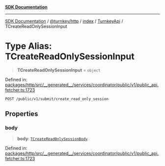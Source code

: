[**SDK Documentation**](../../../../../../README.mdx)

***

[SDK Documentation](../../../../../../packages.mdx) / [@turnkey/http](../../../../README.mdx) / [index](../../../README.mdx) / [TurnkeyApi](../README.mdx) / TCreateReadOnlySessionInput

# Type Alias: TCreateReadOnlySessionInput

> **TCreateReadOnlySessionInput** = `object`

Defined in: [packages/http/src/\_\_generated\_\_/services/coordinator/public/v1/public\_api.fetcher.ts:1723](https://github.com/tkhq/sdk/blob/fd49bfe86475c8603b3eb385aa101efa36fa32fc/packages/http/src/__generated__/services/coordinator/public/v1/public_api.fetcher.ts#L1723)

`POST /public/v1/submit/create_read_only_session`

## Properties

### body

> **body**: [`TCreateReadOnlySessionBody`](TCreateReadOnlySessionBody.mdx)

Defined in: [packages/http/src/\_\_generated\_\_/services/coordinator/public/v1/public\_api.fetcher.ts:1723](https://github.com/tkhq/sdk/blob/fd49bfe86475c8603b3eb385aa101efa36fa32fc/packages/http/src/__generated__/services/coordinator/public/v1/public_api.fetcher.ts#L1723)
